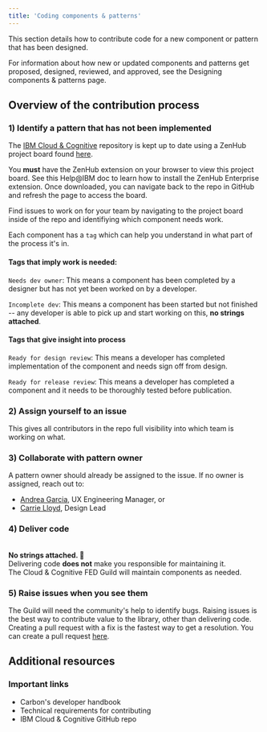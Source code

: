 ```yaml
---
title: 'Coding components & patterns'
---
```



<PageDescription>

This section details how to contribute code for a new component or pattern that has been designed.

</PageDescription>

<InlineNotification kind="info">

For information about how new or updated components and patterns get proposed, designed, 
reviewed, and approved, see the <Link to="/contributing/designing-components-patterns/overview">Designing components & patterns</Link> page.

</InlineNotification>


## Overview of the contribution process

### 1) Identify a pattern that has not been implemented
The [IBM Cloud & Cognitive](https://github.com/carbon-design-system/ibm-cloud-cognitive) repository is kept up to date using a ZenHub project board found [here](https://github.com/carbon-design-system/ibm-cloud-cognitive/issues#workspaces/development-602c6543cd8ba2001cb5ed88/board?repos=272755937).

<InlineNotification kind="info">

You <strong>must</strong> have the ZenHub extension on your browser to view this project board. See <Link to="https://w3.ibm.com/help/#/article/zenhub/zenhub_overview">this Help@IBM doc</Link> to learn how to install the ZenHub Enterprise extension. Once downloaded, you can navigate back to the repo in GitHub and refresh the page to access the board.

</InlineNotification>

Find issues to work on for your team by navigating to the project board inside of the repo and identifiying which component needs work. 

Each component has a `tag` which can help you understand in what part of the process it's in. 

#### Tags that imply work is needed:


`Needs dev owner`: This means a component has been completed by a designer but has not yet been worked on by a developer.

`Incomplete dev`: This means a component has been started but not finished -- any developer is able to pick up and start working on this, <strong>no strings attached</strong>.


#### Tags that give insight into process


`Ready for design review`: This means a developer has completed implementation of the component and needs sign off from design.

`Ready for release review`: This means a developer has completed a component and it needs to be thoroughly tested before publication.


### 2) Assign yourself to an issue
This gives all contributors in the repo full visibility into which team is working on what.

### 3) Collaborate with pattern owner
A pattern owner should already be assigned to the issue. If no owner is assigned, reach out to:

- [Andrea Garcia](https://w3.ibm.com/bluepages/profile.html?uid=4G0746897), UX Engineering Manager, or 
- [Carrie Lloyd](https://w3.ibm.com/bluepages/profile.html?uid=2D1739897), Design Lead

### 4) Deliver code
<br />
<strong>No strings attached. 🎉</strong><br />
Delivering code <b>does not</b> make you responsible for maintaining it.<br />
The Cloud & Cognitive FED Guild will maintain components as needed.

### 5) Raise issues when you see them
The Guild will need the community's help to identify bugs. Raising issues is the best way to contribute value to the library, other than delivering code.
Creating a pull request with a fix is the fastest way to get a resolution. You can create a pull request [here](https://github.com/carbon-design-system/ibm-cloud-cognitive/pulls).

## Additional resources

### Important links

- <Link href="https://github.com/carbon-design-system/carbon/blob/master/docs/developer-handbook.md">Carbon's developer handbook</Link>
- <Link href="https://github.com/carbon-design-system/ibm-cloud-cognitive/blob/master/.github/CONTRIBUTING.md">Technical requirements for contributing</Link>
- <Link href="https://github.com/carbon-design-system/ibm-cloud-cognitive/">IBM Cloud & Cognitive GitHub repo</Link>
